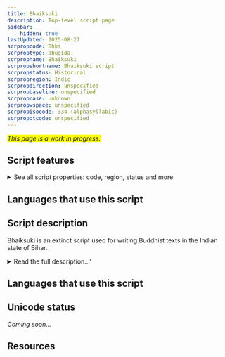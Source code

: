 ```yaml
---
title: Bhaiksuki
description: Top-level script page
sidebar:
    hidden: true
lastUpdated: 2025-08-27
scrpropcode: Bhks
scrproptype: abugida
scrpropname: Bhaiksuki
scrpropshortname: Bhaiksuki script
scrpropstatus: Historical
scrpropregion: Indic
scrpropdirection: unspecified
scrpropbaseline: unspecified
scrpropcase: unknown
scrpropwspace: unspecified
scrpropisocode: 334 (alphasyllabic)
scrpropotcode: unspecified
---
```


<span style='background-color:yellow'>_This page is a work in progress._</span>


## Script features

<details>
<summary> See all script properties: code, region, status and more</summary>
<ScriptInfo />
</details>

## Languages that use this script

<WsList script='Bhks' wsMax='5' />

## Script description

Bhaiksuki is an extinct script used for writing Buddhist texts in the Indian state of Bihar.

<details>
<summary>Read the full description...'</summary>It is also known as the Arrow-Headed script due to the shape of the letters, many of which are capped with one or more triangular “arrows”. Little is known about this script, but the [Arrow-Headed Script Project](http://www.uni-marburg.de/fb10/iksl/indologie/forschung/drittmittelprojekte/bhaiksuki) at Philipps-Universität Marburg, Germany is working to change that.
</details>

## Languages that use this script

<WsList script='Bhks' wsMax='5' />

## Unicode status

_Coming soon..._

## Resources

<ScriptResources detailSummary='seemore' />

